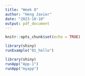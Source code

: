 ```yaml
---
title: "Week 8"
author: "Heng Javier"
date: "2023-10-10"
output: pdf_document
---
```


```r
knitr::opts_chunk$set(echo = TRUE)
```
```r
library(shiny)
runExample("01_hello")

```
```r
library(shiny)
runApp("App-1")
runApp("myapp")
```
```r
```
```r
```
```r
```
```r
```
```r
```
```r
```
```r
```
```r
```
```r
```
```r
```
```r
```
```r
```
```r
```
```r
```
```r
```
```r
```
```r
```
```r
```
```r
```
```r
```
```r
```
```r
```
```r
```
```r
```
```r
```
```r
```
```r
```
```r
```
```r
```
```r
```
```r
```
```r
```
```r
```
```r
```
```r
```
```r
```
```r
```
```r
```
```r
```
```r
```
```r
```
```r
```
```r
```
```r
```